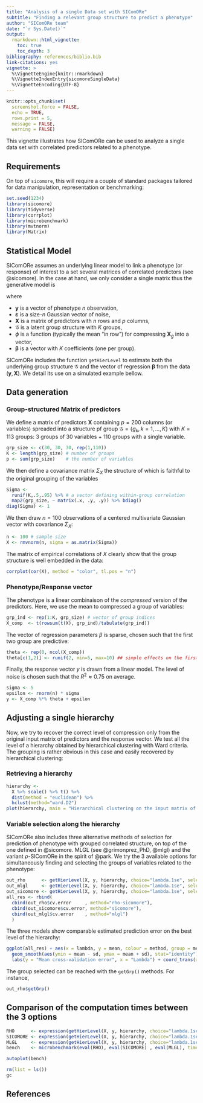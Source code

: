 ```yaml
---
title: "Analysis of a single Data set with SIComORe"
subtitle: "Finding a relevant group structure to predict a phenotype"
author: "SIComORe team"
date: "`r Sys.Date()`"
output:
  rmarkdown::html_vignette:
    toc: true
    toc_depth: 3
bibliography: references/biblio.bib
link-citations: yes
vignette: >
  %\VignetteEngine{knitr::rmarkdown}
  %\VignetteIndexEntry{sicomoreSingleData}
  %\VignetteEncoding{UTF-8}
---
```


```r
knitr::opts_chunk$set(
  screenshot.force = FALSE, 
  echo = TRUE,
  rows.print = 5,
  message = FALSE, 
  warning = FALSE)
```


This vignette illustrates how SIComORe can be used to analyze a single data set with correlated predictors related to a phenotype. 

## Requirements

On top of `sicomore`, this will require a couple of standard packages tailored for data manipulation, representation or benchmarking:

```r
set.seed(1234)
library(sicomore)
library(tidyverse)
library(corrplot)
library(microbenchmark)
library(mvtnorm)
library(Matrix)
```

## Statistical Model

SIComORe assumes an underlying linear model to link a phenotype (or response) of interest to a set several matrices of correlated predictors (see @sicomore). In the case at hand, we only consider a single matrix thus the generative model is

\begin{equation*}
  \mathbf{y} = \sum_{g \in \mathcal{G}} \phi( \mathbf{X}_{g}) \beta_g + \boldsymbol\varepsilon, \qquad \boldsymbol\varepsilon \sim \mathcal{N}(\mathbf{0}_n, \mathbf{I}_n \sigma^2),
\end{equation*}
where

  - $\mathbf{y}$ is a vector of phenotype $n$ observation,
  - $\boldsymbol\varepsilon$ is a size-$n$ Gaussian vector of noise,
  - $\mathbf{X}$ is a matrix of predictors with $n$ rows and $p$ columns,
  - $\mathcal{G}$ is a latent group structure with $K$ groups,
  - $\phi$ is a function (typically the mean "in row") for compressing $\mathbf{X}_g$ into a vector,
  - $\boldsymbol\beta$ is a vector with $K$ coefficients (one per group).
  
SIComORe includes the function `getHierLevel` to estimate both the underlying group structure $\mathcal{G}$ and the vector of regression $\boldsymbol\beta$ from the data $(\mathbf{y},\mathbf{X})$. We detail its use on a simulated example bellow.

## Data generation

### Group-structured Matrix of predictors

We define a matrix of predictors $\mathbf{X}$ containing $p = 200$ columns (or variables) spreaded into a structure pf group $\mathcal{G} = \{g_k,k=1,\dots,K\}$ with $K = 113$ groups: 3 groups of 30 variables + 110 groups with a single variable.

```r
grp_size <- c(30, 30, 30, rep(1,110))
K <- length(grp_size) # number of groups 
p <- sum(grp_size)    # the number of variables
```

We then define a covariance matrix $\Sigma_X$ the structure of which is faithful to the original grouping of the variables
```r
Sigma <- 
  runif(K,.5,.95) %>% # a vector defining within-group correlation
  map2(grp_size, ~ matrix(.x, .y, .y)) %>% bdiag()
diag(Sigma) <- 1
```

We then draw $n = 100$ observations of a centered multivariate Gaussian vector with covariance $\Sigma_X$:

```r
n <- 100 # sample size
X <- rmvnorm(n, sigma = as.matrix(Sigma))
```

The matrix of empirical correlations of $X$ clearly show that the group structure is well embedded in the data:

```r
corrplot(cor(X), method = "color", tl.pos = "n")
```

### Phenotype/Response vector 

The phenotype is a linear combinaison of the *compressed* version of the predictors. Here, we use the mean to compressed a group of variables:

```r
grp_ind <- rep(1:K, grp_size) # vector of group indices
X_comp  <- t(rowsum(t(X), grp_ind)/tabulate(grp_ind))
```

The vector of regression parameters $\beta$ is sparse, chosen such that the first two group are predictive:

```r
theta <- rep(0, ncol(X_comp))
theta[c(1,2)] <- runif(2, min=5, max=10) ## simple effects on the first two groups
```

Finally, the response vector $y$ is drawn from a linear model. The level of noise is chosen such that the $R^2\approx 0.75$ on average.

```r
sigma <- 5
epsilon <- rnorm(n) * sigma
y <- X_comp %*% theta + epsilon
```

## Adjusting a single hierarchy

Now, we try to recover the correct level of compression only from the original input matrix of predictors and the response vector. We test all the level of a hierarchy obtained by hierarchical clustering with Ward criteria. The grouping is rather obvious in this case and easily recovered by hierarchical clustering:

### Retrieving a hierarchy 

```r
hierarchy <- 
  X %>% scale() %>% t() %>% 
  dist(method = "euclidean") %>% 
  hclust(method="ward.D2")
plot(hierarchy, main = "Hierarchical clustering on the input matrix of predictors")
```

### Variable selection along the hierarchy

SIComORe also includes three alternative methods of selection for prediction of phenotype with grouped correlated structure, on top of the one defined in @sicomore. MLGL (see @grimonprez_PhD, @mlgl) and the variant $\rho$-SIComORe in the spirit of @park. We try the 3 available options for simultaneously finding and selecting the groups of variables related to the phenotype:

```r
out_rho      <- getHierLevel(X, y, hierarchy, choice="lambda.1se", selection="rho-sicomore", mc.cores=1)
out_mlgl     <- getHierLevel(X, y, hierarchy, choice="lambda.1se", selection="mlgl"        , mc.cores=1)
out_sicomore <- getHierLevel(X, y, hierarchy, choice="lambda.1se", selection="sicomore"    , mc.cores=1)
all_res <- rbind(
  cbind(out_rho$cv.error     , method="rho-sicomore"),
  cbind(out_sicomore$cv.error, method="sicomore"),
  cbind(out_mlgl$cv.error    , method="mlgl")
  )
```

The three models show comparable estimated prediction error on the best level of the hierarchy:

```r
ggplot(all_res) + aes(x = lambda, y = mean, colour = method, group = method) + 
  geom_smooth(aes(ymin = mean - sd, ymax = mean + sd), stat="identity") + 
  labs(y = "Mean cross-validation error", x = "Lambda") + coord_trans(x = "log")
```

The group selected can be reached with the `getGrp()` methods. For instance, 

```r
out_rho$getGrp()
```

## Comparison of the computation times between the 3 options

```r
RHO      <- expression(getHierLevel(X, y, hierarchy, choice="lambda.1se", selection="rho-sicomore"))
SICOMORE <- expression(getHierLevel(X, y, hierarchy, choice="lambda.1se", selection="sicomore"    ))
MLGL     <- expression(getHierLevel(X, y, hierarchy, choice="lambda.1se", selection="mlgl"        ))
bench    <- microbenchmark(eval(RHO), eval(SICOMORE) , eval(MLGL), times = 4)
```

```r
autoplot(bench)
```

```r
rm(list = ls())
gc
```

## References
